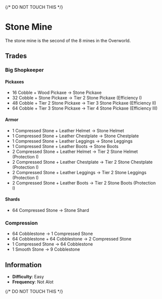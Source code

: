 {/* DO NOT TOUCH THIS */}

# Stone Mine
The stone mine is the second of the 8 mines in the Overworld.

## Trades
### Big Shopkeeper
#### Pickaxes
 - 16 Cobble + Wood Pickaxe -> Stone Pickaxe
 - 32 Cobble + Stone Pickaxe -> Tier 2 Stone Pickaxe (Efficiency I)
 - 48 Cobble + Tier 2 Stone Pickaxe -> Tier 3 Stone Pickaxe (Efficiency II)
 - 64 Cobble + Tier 3 Stone Pickaxe -> Tier 4 Stone Pickaxe (Efficiency III)

#### Armor
 - 1 Compressed Stone + Leather Helmet -> Stone Helmet
 - 1 Compressed Stone + Leather Chestplate -> Stone Chestplate
 - 1 Compressed Stone + Leather Leggings -> Stone Leggings
 - 1 Compressed Stone + Leather Boots -> Stone Boots
 - 2 Compressed Stone + Leather Helmet -> Tier 2 Stone Helmet (Protection I)
 - 2 Compressed Stone + Leather Chestplate -> Tier 2 Stone Chestplate (Protection I)
 - 2 Compressed Stone + Leather Leggings -> Tier 2 Stone Leggings (Protection I)
 - 2 Compressed Stone + Leather Boots -> Tier 2 Stone Boots (Protection I)

#### Shards
 - 64 Compressed Stone -> Stone Shard

### Compression
 - 64 Cobblestone -> 1 Compressed Stone
 - 64 Cobblestone + 64 Cobblestone -> 2 Compressed Stone
 - 1 Compressed Stone -> 64 Cobblestone
 - 1 Smooth Stone -> 9 Cobblestone

## Information
 - **Difficulty**<InfoButton desc="How hard is it to complete this?"/>: Easy
 - **Frequency**<InfoButton desc="When playing, does it occur again?"/>: Not Alot

{/* DO NOT TOUCH THIS */}
